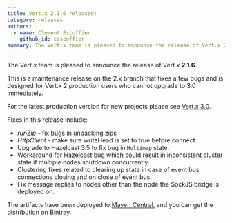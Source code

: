 ```yaml
---
title: Vert.x 2.1.6 released!
category: releases
authors:
  - name: Clement Escoffier
    github_id: cescoffier
summary: The Vert.x team is pleased to announce the release of Vert.x 2.1.6
---
```


The Vert.x team is pleased to announce the release of Vert.x **2.1.6**.

This is a maintenance release on the 2.x branch that fixes a few bugs and is designed for Vert.x 2 production users who cannot upgrade to 3.0 immediately.

For the latest production version for new projects please see [Vert.x 3.0](http://vertx.io).

Fixes in this release include:

* _runZip_ - fix bugs in unpacking zips
* _HttpClient_ - make sure writeHead is set to true before connect
* Upgrade to Hazelcast 3.5 to fix bug in `Multimap` state.
* Workaround for Hazelcast bug which could result in inconsistent cluster state if multiple nodes shutdown concurrently
* Clustering fixes related to clearing up state in case of event bus connections closing and on close of event bus.
* Fix message replies to nodes other than the node the SockJS bridge is deployed on.

The artifacts have been deployed to [Maven Central](http://search.maven.org/#search%7Cga%7C1%7Cg%3A%22io.vertx%22%20AND%20v%3A%222.1.6%22), and you can get the distribution on [Bintray](https://bintray.com/vertx/downloads/distribution/2.1.6/view).
